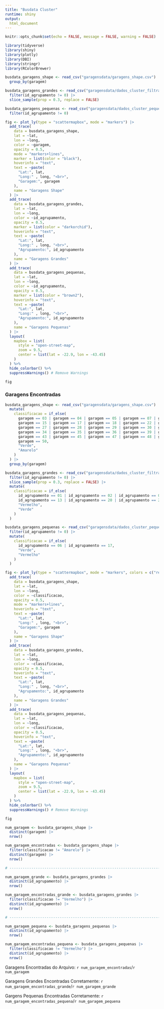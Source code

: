```yaml
---
title: "Busdata Cluster"
runtime: shiny
output: 
  html_document
---
```


```r
knitr::opts_chunk$set(echo = FALSE, message = FALSE, warning = FALSE)
```

```r
library(tidyverse)
library(shiny)
library(plotly)
library(DBI)
library(stringr)
library(RColorBrewer)

```

```r

busdata_garagens_shape <- read_csv("garagensdata/garagens_shape.csv") |>
  group_by(garagem)

busdata_garagens_grandes <- read_csv("garagensdata/dados_cluster_filtrado.csv") |>
  filter(id_agrupamento != 0) |> 
  slice_sample(prop = 0.3, replace = FALSE)

busdata_garagens_pequenas <- read_csv("garagensdata/dados_cluster_pequenos.csv") |>
  filter(id_agrupamento != 0)

fig <- plot_ly(type = "scattermapbox", mode = "markers") |>
  add_trace(
    data = busdata_garagens_shape,
    lat = ~lat,
    lon = ~long,
    color = ~garagem,
    opacity = 0.5,
    mode = "markers+lines",
    marker = list(color = "black"),
    hoverinfo = "text",
    text = ~paste(
      "Lat:", lat,
      "Long:" , long, "<br>",
      "Garagem:", garagem
    ),
    name = "Garagens Shape"
  ) |>
  add_trace(
    data = busdata_garagens_grandes,
    lat = ~lat,
    lon = ~long,
    color = ~id_agrupamento,
    opacity = 0.5,
    marker = list(color = "darkorchid"),
    hoverinfo = "text",
    text = ~paste(
      "Lat:", lat,
      "Long:" , long, "<br>",
      "Agrupamento:", id_agrupamento
    ),
    name = "Garagens Grandes"
  ) |>
  add_trace(
    data = busdata_garagens_pequenas,
    lat = ~lat,
    lon = ~long,
    color = ~id_agrupamento,
    opacity = 0.5,
    marker = list(color = "brown2"),
    hoverinfo = "text",
    text = ~paste(
      "Lat:", lat,
      "Long:" , long, "<br>",
      "Agrupamento:", id_agrupamento
    ),
    name = "Garagens Pequenas"
  ) |>
  layout(
    mapbox = list(
      style = "open-street-map",
      zoom = 9.5,
      center = list(lat = -22.9, lon = -43.45)
    )
  ) %>% 
  hide_colorbar() %>% 
  suppressWarnings() # Remove Warnings 
  
fig


```

### Garagens Encontradas

```r

busdata_garagens_shape <- read_csv("garagensdata/garagens_shape.csv") |>
  mutate(
    classificacao = if_else(
      garagem == 03 | garagem == 04 | garagem == 05 | garagem == 07 | garagem == 09 | 
      garagem == 15 | garagem == 17 | garagem == 18 | garagem == 22 | garagem == 23 | 
      garagem == 27 | garagem == 28 | garagem == 29 | garagem == 30 | garagem == 32 | 
      garagem == 34 | garagem == 35 | garagem == 36 | garagem == 39 | garagem == 41 | 
      garagem == 43 | garagem == 45 | garagem == 47 | garagem == 48 | garagem == 49 | 
      garagem == 50,
      "Verde",
      "Amarelo"
    )
  ) |>
  group_by(garagem)

busdata_garagens_grandes <- read_csv("garagensdata/dados_cluster_filtrado.csv") |>
  filter(id_agrupamento != 0) |> 
  slice_sample(prop = 0.3, replace = FALSE) |>
  mutate(
    classificacao = if_else(
      id_agrupamento == 01 | id_agrupamento == 02 | id_agrupamento == 03 | id_agrupamento == 12 | 
      id_agrupamento == 13 | id_agrupamento == 20 | id_agrupamento == 26,
      "Vermelho",
      "Verde"
    )
  )

busdata_garagens_pequenas <- read_csv("garagensdata/dados_cluster_pequenos.csv") |>
  filter(id_agrupamento != 0) |>
  mutate(
    classificacao = if_else(
      id_agrupamento == 06 | id_agrupamento == 17,
      "Verde",
      "Vermelho"
    )
  )

fig <- plot_ly(type = "scattermapbox", mode = "markers", colors = c("red", "green", "yellow")) |>
  add_trace(
    data = busdata_garagens_shape,
    lat = ~lat,
    lon = ~long,
    color = ~classificacao,
    opacity = 0.5,
    mode = "markers+lines",
    hoverinfo = "text",
    text = ~paste(
      "Lat:", lat,
      "Long:" , long, "<br>",
      "Garagem:", garagem
    ),
    name = "Garagens Shape"
  ) |>
  add_trace(
    data = busdata_garagens_grandes,
    lat = ~lat,
    lon = ~long,
    color = ~classificacao,
    opacity = 0.5,
    hoverinfo = "text",
    text = ~paste(
      "Lat:", lat,
      "Long:" , long, "<br>",
      "Agrupamento:", id_agrupamento
    ),
    name = "Garagens Grandes"
  ) |>
  add_trace(
    data = busdata_garagens_pequenas,
    lat = ~lat,
    lon = ~long,
    color = ~classificacao,
    opacity = 0.5,
    hoverinfo = "text",
    text = ~paste(
      "Lat:", lat,
      "Long:" , long, "<br>",
      "Agrupamento:", id_agrupamento
    ),
    name = "Garagens Pequenas"
  ) |>
  layout(
    mapbox = list(
      style = "open-street-map",
      zoom = 9.5,
      center = list(lat = -22.9, lon = -43.45)
    )
  ) %>% 
  hide_colorbar() %>% 
  suppressWarnings() # Remove Warnings 

fig

```

```r

num_garagem <- busdata_garagens_shape |>
  distinct(garagem) |>
  nrow()

num_garagem_encontradas <- busdata_garagens_shape |>
  filter(classificacao != "Amarelo") |>
  distinct(garagem) |>
  nrow()

# ------------------------------------------------------------------------------

num_garagem_grande <- busdata_garagens_grandes |>
  distinct(id_agrupamento) |>
  nrow()

num_garagem_encontradas_grande <- busdata_garagens_grandes |>
  filter(classificacao != "Vermelho") |>
  distinct(id_agrupamento) |>
  nrow()

# ------------------------------------------------------------------------------

num_garagem_pequena <- busdata_garagens_pequenas |>
  distinct(id_agrupamento) |>
  nrow()

num_garagem_encontradas_pequena <- busdata_garagens_pequenas |>
  filter(classificacao != "Vermelho") |>
  distinct(id_agrupamento) |>
  nrow()

```



Garagens Encontradas do Arquivo: `r num_garagem_encontradas`/`r num_garagem`

Garagens Grandes Encontradas Corretamente: `r num_garagem_encontradas_grande`/`r num_garagem_grande`

Gargens Pequenas Encontradas Corretamente: `r num_garagem_encontradas_pequena`/`r num_garagem_pequena`
